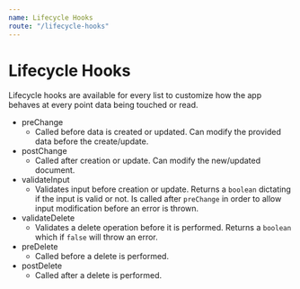 ```yaml
---
name: Lifecycle Hooks
route: "/lifecycle-hooks"
---
```


# Lifecycle Hooks

Lifecycle hooks are available for every list to customize how the app behaves at every point data being touched or read.

- preChange
  - Called before data is created or updated. Can modify the provided data before the create/update.
- postChange
  - Called after creation or update. Can modify the new/updated document.
- validateInput
  - Validates input before creation or update. Returns a `boolean` dictating if the input is valid or not. Is called after `preChange` in order to allow input modification before an error is thrown.
- validateDelete
  - Validates a delete operation before it is performed. Returns a `boolean` which if `false` will throw an error.
- preDelete
  - Called before a delete is performed.
- postDelete
  - Called after a delete is performed.
